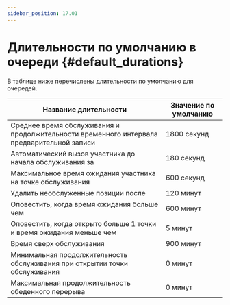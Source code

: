 ```yaml
---
sidebar_position: 17.01
---
```

# Длительности по умолчанию в очереди {#default_durations}

В таблице ниже перечислены длительности по умолчанию для очередей.

| Название длительности                                                                      | Значение по умолчанию |
|--------------------------------------------------------------------------------------------|-----------------------|
| Среднее время обслуживания и продолжительности временного интервала предварительной записи | 1800 секунд           |
| Автоматический вызов участника до начала обслуживания за                                   | 180 секунд            |
| Максимальное время ожидания участника на точке обслуживания                                | 600 секунд            |
| Удалить необслуженные позиции после                                                        | 120 минут             |
| Оповестить, когда время ожидания больше чем                                                | 600 минут             |
| Оповестить, когда открыто больше 1 точки и время ожидания меньше чем                       | 5 минут               |
| Время сверх обслуживания                                                                   | 900 минут             |
| Минимальная продолжительность обслуживания при открытии точки обслуживания                 | 0 минут               |
| Максимальная продолжительность обеденного перерыва                                         | 0 минут               |

